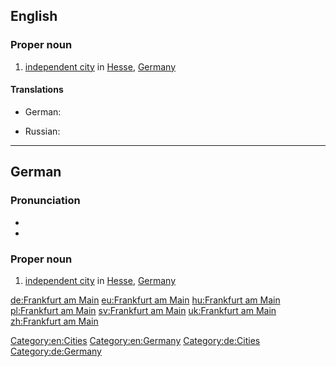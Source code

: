 ==English==
{{wikipedia}}

===Proper noun===
{{en-proper noun|head={{l|en|Frankfurt}} am {{l|en|Main}}}}

# [[independent city]] in [[Hesse]], [[Germany]]

====Translations====
{{trans-top|a city in Germany}}
* German: {{t+|de|Frankfurt am Main|n}}
{{trans-mid}}
* Russian: {{t-|ru|Франкфурт-на-Майне|m|tr=Fránkfurt-na-Májne|sc=Cyrl}}
{{trans-bottom}}

[[Category:en:Cities]]
[[Category:en:Germany]]

----

==German==
{{wikipedia|lang=de}}

===Pronunciation===
* {{audio|De-Frankfurt am Main-pronunciation.ogg|Audio}}
* {{audio|De-Frankfurt am Main.ogg|Audio}}

===Proper noun===
{{de-proper noun|head={{l|de|Frankfurt}} {{l|de|am}} {{l|de|Main}}|g=n}}

# [[independent city]] in [[Hesse]], [[Germany]]

[[Category:de:Cities]]
[[Category:de:Germany]]

[[de:Frankfurt am Main]]
[[eu:Frankfurt am Main]]
[[hu:Frankfurt am Main]]
[[pl:Frankfurt am Main]]
[[sv:Frankfurt am Main]]
[[uk:Frankfurt am Main]]
[[zh:Frankfurt am Main]]